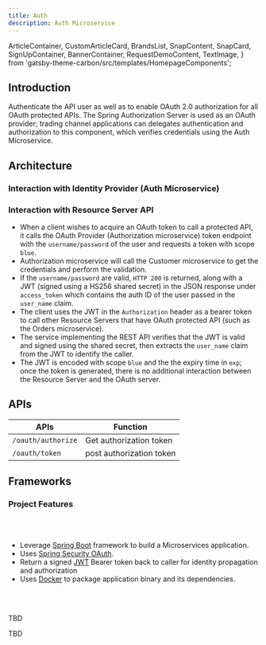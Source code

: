 ```yaml
---
title: Auth
description: Auth Microservice
---
```


<!-- SPDX-License-Identifier: Apache-2.0
SPDXVersion: SPDX-2.2
SPDX-FileCopyrightText: Copyright 2020 FreightTrust and Clearing Corporation -->

  ArticleContainer,
  CustomArticleCard,
  BrandsList,
  SnapContent,
  SnapCard,
  SignUpContainer,
  BannerContainer,
  RequestDemoContent,
  TextImage,
} from 'gatsby-theme-carbon/src/templates/HomepageComponents';


<BannerContainer
  title="Microservice"
  content="Overview"
  buttonLabel="Get Started Today"
  href="https://freight.page.link/request-information"
/>

## Introduction

Authenticate the API user as well as to enable OAuth 2.0 authorization for all
OAuth protected APIs. The Spring Authorization Server is used as an OAuth
provider; trading channel applications can delegates authentication and
authorization to this component, which verifies credentials using the Auth
Microservice.

## Architecture

### Interaction with Identity Provider (Auth Microservice)

### Interaction with Resource Server API

- When a client wishes to acquire an OAuth token to call a protected API, it
  calls the OAuth Provider (Authorization microservice) token endpoint with the
  `username/password` of the user and requests a token with scope `blue`.
- Authorization microservice will call the Customer microservice to get the
  credentials and perform the validation.
- If the `username/password` are valid, `HTTP 200` is returned, along with a JWT
  (signed using a HS256 shared secret) in the JSON response under `access_token`
  which contains the auth ID of the user passed in the `user_name` claim.
- The client uses the JWT in the `Authorization` header as a bearer token to
  call other Resource Servers that have OAuth protected API (such as the Orders
  microservice).
- The service implementing the REST API verifies that the JWT is valid and
  signed using the shared secret, then extracts the `user_name` claim from the
  JWT to identify the caller.
- The JWT is encoded with scope `blue` and the the expiry time in `exp`; once
  the token is generated, there is no additional interaction between the
  Resource Server and the OAuth server.

## APIs

| APIs               | Function                 |
| ------------------ | ------------------------ |
| `/oauth/authorize` | Get authorization token  |
| `/oauth/token`     | post authorization token |

## Frameworks

<Tabs>


<Tab label="SpringBoot">


### Project Features

<br />
<br />

- Leverage [Spring Boot](https://projects.spring.io/spring-boot/) framework to
  build a Microservices application.
- Uses
  [Spring Security OAuth](https://spring.io/projects/spring-security-oauth).
- Return a signed [JWT](https://jwt.io/) Bearer token back to caller for
  identity propagation and authorization
- Uses [Docker](https://docs.docker.com/) to package application binary and its
  dependencies.

<br />
<br />

<Row>
  <Column colMd={3} colLg={4} noGutterSm />
  <Column colMd={3} colLg={4} noGutterSm />
  <Column colMd={3} colLg={4} noGutterSm />
</Row>

</Tab>


<Tab label="OpenLiberty">


TBD

</Tab>


<Tab label="Quarkus">


TBD

</Tab>


</Tabs>

